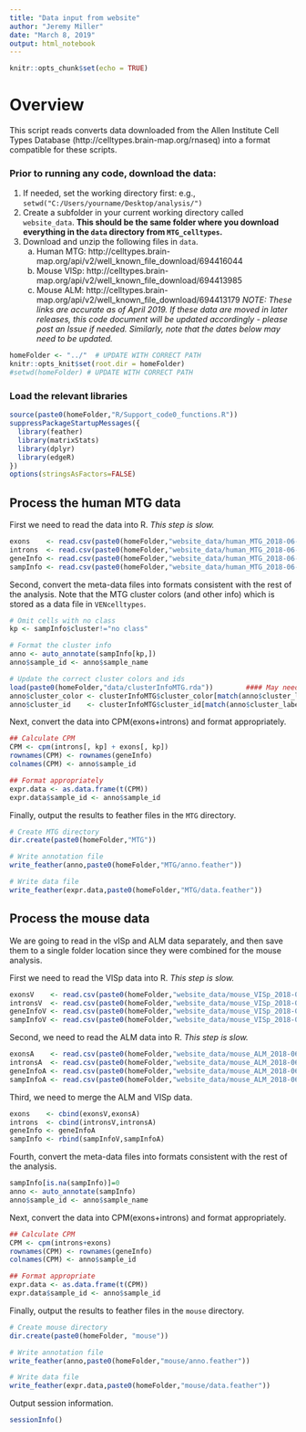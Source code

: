 ```yaml
---
title: "Data input from website"
author: "Jeremy Miller"
date: "March 8, 2019"
output: html_notebook
---
```


```r
knitr::opts_chunk$set(echo = TRUE)
```

# Overview

This script reads converts data downloaded from the Allen Institute Cell Types Database (http://celltypes.brain-map.org/rnaseq) into a format compatible for these scripts.

### Prior to running any code, download the data:
  
1. If needed, set the working directory first: e.g., `setwd("C:/Users/yourname/Desktop/analysis/")`  
2. Create a subfolder in your current working directory called `website_data`.  **This should be the same folder where you download everything in the `data` directory from `MTG_celltypes`.**
3. Download and unzip the following files in `data`.  
    a. Human MTG:  http://celltypes.brain-map.org/api/v2/well_known_file_download/694416044  
    b. Mouse VISp: http://celltypes.brain-map.org/api/v2/well_known_file_download/694413985  
    c. Mouse ALM:  http://celltypes.brain-map.org/api/v2/well_known_file_download/694413179 
_NOTE: These links are accurate as of April 2019.  If these data are moved in later releases, this code document will be updated accordingly - please post an Issue if needed.  Similarly, note that the dates below may need to be updated._  


```r
homeFolder <- "../"  # UPDATE WITH CORRECT PATH
knitr::opts_knit$set(root.dir = homeFolder)
#setwd(homeFolder) # UPDATE WITH CORRECT PATH
```


### Load the relevant libraries

```r
source(paste0(homeFolder,"R/Support_code0_functions.R"))
suppressPackageStartupMessages({
  library(feather)
  library(matrixStats)
  library(dplyr)
  library(edgeR)
})
options(stringsAsFactors=FALSE)
```
  
  
## Process the human MTG data
  
First we need to read the data into R. *This step is slow.*  
  
```r
exons    <- read.csv(paste0(homeFolder,"website_data/human_MTG_2018-06-14_exon-matrix.csv"),row.names=1)
introns  <- read.csv(paste0(homeFolder,"website_data/human_MTG_2018-06-14_intron-matrix.csv"),row.names=1)
geneInfo <- read.csv(paste0(homeFolder,"website_data/human_MTG_2018-06-14_genes-rows.csv"),row.names=1)
sampInfo <- read.csv(paste0(homeFolder,"website_data/human_MTG_2018-06-14_samples-columns.csv"),row.names=1)
```
  
Second, convert the meta-data files into formats consistent with the rest of the analysis.  Note that the MTG cluster colors (and other info) which is stored as a data file in `VENcelltypes`.  
  
```r
# Omit cells with no class
kp <- sampInfo$cluster!="no class"

# Format the cluster info
anno <- auto_annotate(sampInfo[kp,])
anno$sample_id <- anno$sample_name

# Update the correct cluster colors and ids
load(paste0(homeFolder,"data/clusterInfoMTG.rda"))        #### May need to adjust location
anno$cluster_color <- clusterInfoMTG$cluster_color[match(anno$cluster_label,clusterInfoMTG$cluster_label)]
anno$cluster_id    <- clusterInfoMTG$cluster_id[match(anno$cluster_label,clusterInfoMTG$cluster_label)]
```
  
  
Next, convert the data into CPM(exons+introns) and format appropriately.    
  
```r
## Calculate CPM
CPM <- cpm(introns[, kp] + exons[, kp])
rownames(CPM) <- rownames(geneInfo)
colnames(CPM) <- anno$sample_id

## Format appropriately
expr.data <- as.data.frame(t(CPM))
expr.data$sample_id <- anno$sample_id
```
  
Finally, output the results to feather files in the `MTG` directory.  
  
```r
# Create MTG directory
dir.create(paste0(homeFolder,"MTG"))

# Write annotation file
write_feather(anno,paste0(homeFolder,"MTG/anno.feather"))

# Write data file
write_feather(expr.data,paste0(homeFolder,"MTG/data.feather"))
```
  
## Process the mouse data
  
We are going to read in the vISp and ALM data separately, and then save them to a single folder location since they were combined for the mouse analysis.  
  
First we need to read the VISp data into R. *This step is slow.*  
  
```r
exonsV    <- read.csv(paste0(homeFolder,"website_data/mouse_VISp_2018-06-14_exon-matrix.csv"),row.names=1)
intronsV  <- read.csv(paste0(homeFolder,"website_data/mouse_VISp_2018-06-14_intron-matrix.csv"),row.names=1)
geneInfoV <- read.csv(paste0(homeFolder,"website_data/mouse_VISp_2018-06-14_genes-rows.csv"),row.names=1)
sampInfoV <- read.csv(paste0(homeFolder,"website_data/mouse_VISp_2018-06-14_samples-columns.csv"),row.names=1)
```
  
Second, we need to read the ALM data into R.  *This step is slow.*  
  
```r
exonsA    <- read.csv(paste0(homeFolder,"website_data/mouse_ALM_2018-06-14_exon-matrix.csv"),row.names=1)
intronsA  <- read.csv(paste0(homeFolder,"website_data/mouse_ALM_2018-06-14_intron-matrix.csv"),row.names=1)
geneInfoA <- read.csv(paste0(homeFolder,"website_data/mouse_ALM_2018-06-14_genes-rows.csv"),row.names=1)
sampInfoA <- read.csv(paste0(homeFolder,"website_data/mouse_ALM_2018-06-14_samples-columns.csv"),row.names=1)
```
  
  
Third, we need to merge the ALM and VISp data.  
  
```r
exons    <- cbind(exonsV,exonsA)
introns  <- cbind(intronsV,intronsA)
geneInfo <- geneInfoA
sampInfo <- rbind(sampInfoV,sampInfoA)
```
  
  
Fourth, convert the meta-data files into formats consistent with the rest of the analysis.  
  
```r
sampInfo[is.na(sampInfo)]=0
anno <- auto_annotate(sampInfo)
anno$sample_id <- anno$sample_name
```
  
Next, convert the data into CPM(exons+introns) and format appropriately.  
  
```r
## Calculate CPM
CPM <- cpm(introns+exons)
rownames(CPM) <- rownames(geneInfo)
colnames(CPM) <- anno$sample_id

## Format appropriate
expr.data <- as.data.frame(t(CPM))
expr.data$sample_id <- anno$sample_id
```
  
Finally, output the results to feather files in the `mouse` directory.  
  
```r
# Create mouse directory
dir.create(paste0(homeFolder, "mouse"))

# Write annotation file
write_feather(anno,paste0(homeFolder,"mouse/anno.feather"))

# Write data file
write_feather(expr.data,paste0(homeFolder,"mouse/data.feather"))
```
  
  
Output session information.  
  
```r
sessionInfo()
```